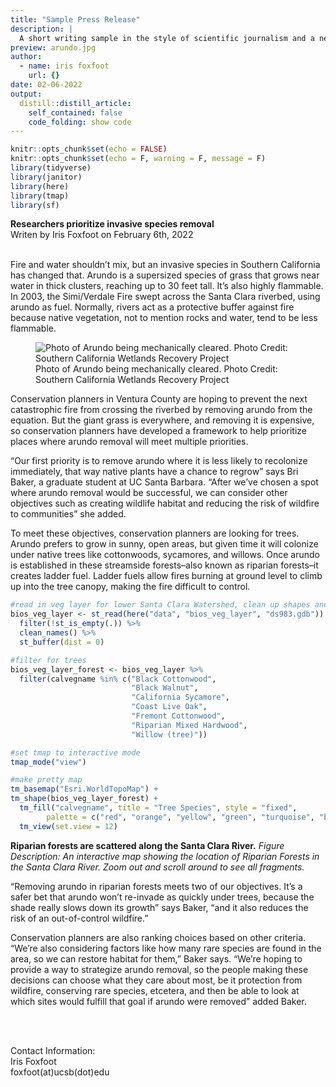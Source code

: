 ```yaml
---
title: "Sample Press Release"
description: |
  A short writing sample in the style of scientific journalism and a neat interactive figure
preview: arundo.jpg
author:
  - name: iris foxfoot
    url: {}
date: 02-06-2022
output:
  distill::distill_article:
    self_contained: false
    code_folding: show code
---
```

```r
knitr::opts_chunk$set(echo = FALSE)
knitr::opts_chunk$set(echo = F, warning = F, message = F)
library(tidyverse)
library(janitor)
library(here)
library(tmap)
library(sf)
```

**Researchers prioritize invasive species removal**\
Writen by Iris Foxfoot on February 6th, 2022
\
\

Fire and water shouldn’t mix, but an invasive species in Southern California has changed that. Arundo is a supersized species of grass that grows near water in thick clusters, reaching up to 30 feet tall. It’s also highly flammable. In 2003, the Simi/Verdale Fire swept across the Santa Clara riverbed, using arundo as fuel. Normally, rivers act as a protective buffer against fire because native vegetation, not to mention rocks and water, tend to be less flammable.

![Photo of Arundo being mechanically cleared. Photo Credit: Southern California Wetlands Recovery Project](arundo.jpg)

Conservation planners in Ventura County are hoping to prevent the next catastrophic fire from crossing the riverbed by removing arundo from the equation. But the giant grass is everywhere, and removing it is expensive, so conservation planners have developed a framework to help prioritize places where arundo removal will meet multiple priorities.


“Our first priority is to remove arundo where it is less likely to recolonize immediately, that way native plants have a chance to regrow” says Bri Baker, a graduate student at UC Santa Barbara. “After we’ve chosen a spot where arundo removal would be successful, we can consider other objectives such as creating wildlife habitat and reducing the risk of wildfire to communities” she added.


To meet these objectives, conservation planners are looking for trees. Arundo prefers to grow in sunny, open areas, but given time it will colonize under native trees like cottonwoods, sycamores, and willows. Once arundo is established in these streamside forests--also known as riparian forests--it creates ladder fuel. Ladder fuels allow fires burning at ground level to climb up into the tree canopy, making the fire difficult to control.

```r
#read in veg layer for lower Santa Clara Watershed, clean up shapes and names
bios_veg_layer <- st_read(here("data", "bios_veg_layer", "ds983.gdb")) %>% 
  filter(!st_is_empty(.)) %>% 
  clean_names() %>% 
  st_buffer(dist = 0)
```
```r
#filter for trees
bios_veg_layer_forest <- bios_veg_layer %>% 
  filter(calvegname %in% c("Black Cottonwood", 
                           "Black Walnut", 
                           "California Sycamore", 
                           "Coast Live Oak", 
                           "Fremont Cottonwood", 
                           "Riparian Mixed Hardwood", 
                           "Willow (tree)"))

#set tmap to interactive mode
tmap_mode("view")

#make pretty map
tm_basemap("Esri.WorldTopoMap") +
tm_shape(bios_veg_layer_forest) +
  tm_fill("calvegname", title = "Tree Species", style = "fixed",
        palette = c("red", "orange", "yellow", "green", "turquoise", "blue", "purple")) +
  tm_view(set.view = 12)
```
**Riparian forests are scattered along the Santa Clara River.** *Figure Description: An interactive map showing the location of Riparian Forests in the Santa Clara River. Zoom out and scroll around to see all fragments.*


“Removing arundo in riparian forests meets two of our objectives. It’s a safer bet that arundo won’t re-invade as quickly under trees, because the shade really slows down its growth” says Baker, “and it also reduces the risk of an out-of-control wildfire.”


Conservation planners are also ranking choices based on other criteria. “We’re also considering factors like how many rare species are found in the area, so we can restore habitat for them,” Baker says. “We’re hoping to provide a way to strategize arundo removal, so the people making these decisions can choose what they care about most, be it protection from wildfire, conserving rare species, etcetera, and then be able to look at which sites would fulfill that goal if arundo were removed” added Baker.

\
\

Contact Information:\
Iris Foxfoot \
foxfoot(at)ucsb(dot)edu
